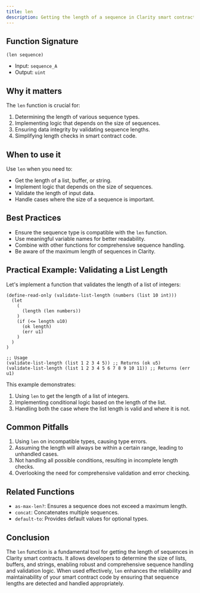 ```yaml
---
title: len
description: Getting the length of a sequence in Clarity smart contracts.
---
```


## Function Signature

```clarity
(len sequence)
```

- Input: `sequence_A`
- Output: `uint`

## Why it matters

The `len` function is crucial for:

1. Determining the length of various sequence types.
2. Implementing logic that depends on the size of sequences.
3. Ensuring data integrity by validating sequence lengths.
4. Simplifying length checks in smart contract code.

## When to use it

Use `len` when you need to:

- Get the length of a list, buffer, or string.
- Implement logic that depends on the size of sequences.
- Validate the length of input data.
- Handle cases where the size of a sequence is important.

## Best Practices

- Ensure the sequence type is compatible with the `len` function.
- Use meaningful variable names for better readability.
- Combine with other functions for comprehensive sequence handling.
- Be aware of the maximum length of sequences in Clarity.

## Practical Example: Validating a List Length

Let's implement a function that validates the length of a list of integers:

```clarity
(define-read-only (validate-list-length (numbers (list 10 int)))
  (let
    (
      (length (len numbers))
    )
    (if (<= length u10)
      (ok length)
      (err u1)
    )
  )
)

;; Usage
(validate-list-length (list 1 2 3 4 5)) ;; Returns (ok u5)
(validate-list-length (list 1 2 3 4 5 6 7 8 9 10 11)) ;; Returns (err u1)
```

This example demonstrates:
1. Using `len` to get the length of a list of integers.
2. Implementing conditional logic based on the length of the list.
3. Handling both the case where the list length is valid and where it is not.

## Common Pitfalls

1. Using `len` on incompatible types, causing type errors.
2. Assuming the length will always be within a certain range, leading to unhandled cases.
3. Not handling all possible conditions, resulting in incomplete length checks.
4. Overlooking the need for comprehensive validation and error checking.

## Related Functions

- `as-max-len?`: Ensures a sequence does not exceed a maximum length.
- `concat`: Concatenates multiple sequences.
- `default-to`: Provides default values for optional types.

## Conclusion

The `len` function is a fundamental tool for getting the length of sequences in Clarity smart contracts. It allows developers to determine the size of lists, buffers, and strings, enabling robust and comprehensive sequence handling and validation logic. When used effectively, `len` enhances the reliability and maintainability of your smart contract code by ensuring that sequence lengths are detected and handled appropriately.

